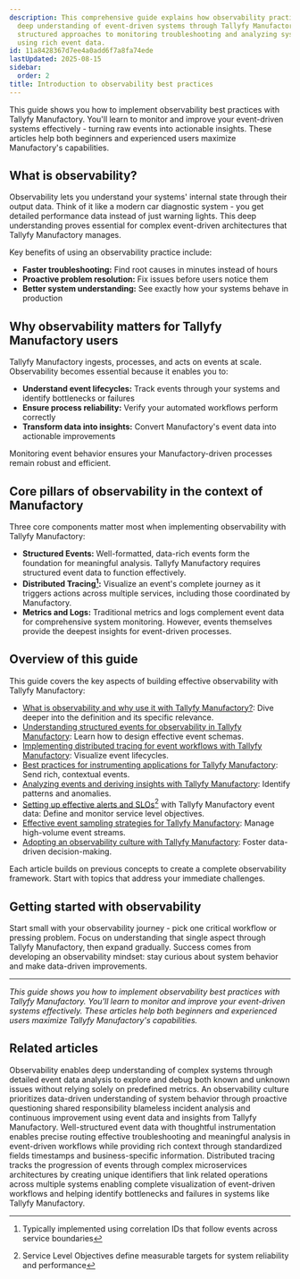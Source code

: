 ```yaml
---
description: This comprehensive guide explains how observability practices enable
  deep understanding of event-driven systems through Tallyfy Manufactory by providing
  structured approaches to monitoring troubleshooting and analyzing system behavior
  using rich event data.
id: 11a8428367d7ee4a0add6f7a8fa74ede
lastUpdated: 2025-08-15
sidebar:
  order: 2
title: Introduction to observability best practices
---
```


This guide shows you how to implement observability best practices with Tallyfy Manufactory. You'll learn to monitor and improve your event-driven systems effectively - turning raw events into actionable insights. These articles help both beginners and experienced users maximize Manufactory's capabilities.

## What is observability?

Observability lets you understand your systems' internal state through their output data. Think of it like a modern car diagnostic system - you get detailed performance data instead of just warning lights. This deep understanding proves essential for complex event-driven architectures that Tallyfy Manufactory manages.

Key benefits of using an observability practice include:

*   **Faster troubleshooting:** Find root causes in minutes instead of hours
*   **Proactive problem resolution:** Fix issues before users notice them
*   **Better system understanding:** See exactly how your systems behave in production

## Why observability matters for Tallyfy Manufactory users

Tallyfy Manufactory ingests, processes, and acts on events at scale. Observability becomes essential because it enables you to:

*   **Understand event lifecycles:** Track events through your systems and identify bottlenecks or failures
*   **Ensure process reliability:** Verify your automated workflows perform correctly
*   **Transform data into insights:** Convert Manufactory's event data into actionable improvements

Monitoring event behavior ensures your Manufactory-driven processes remain robust and efficient.

## Core pillars of observability in the context of Manufactory

Three core components matter most when implementing observability with Tallyfy Manufactory:

*   **Structured Events:** Well-formatted, data-rich events form the foundation for meaningful analysis. Tallyfy Manufactory requires structured event data to function effectively.
*   **Distributed Tracing[^1]:** Visualize an event's complete journey as it triggers actions across multiple services, including those coordinated by Manufactory.
*   **Metrics and Logs:** Traditional metrics and logs complement event data for comprehensive system monitoring. However, events themselves provide the deepest insights for event-driven processes.

## Overview of this guide

This guide covers the key aspects of building effective observability with Tallyfy Manufactory:

*   [What is observability and why use it with Tallyfy Manufactory?](/products/manufactory/best-practices/what-is-observability/): Dive deeper into the definition and its specific relevance.
*   [Understanding structured events for observability in Tallyfy Manufactory](/products/manufactory/best-practices/understanding-structured-events/): Learn how to design effective event schemas.
*   [Implementing distributed tracing for event workflows with Tallyfy Manufactory](/products/manufactory/best-practices/implementing-distributed-tracing/): Visualize event lifecycles.
*   [Best practices for instrumenting applications for Tallyfy Manufactory](/products/manufactory/best-practices/instrumenting-applications-for-manufactory/): Send rich, contextual events.
*   [Analyzing events and deriving insights with Tallyfy Manufactory](/products/manufactory/best-practices/analyzing-events-and-deriving-insights/): Identify patterns and anomalies.
*   [Setting up effective alerts and SLOs[^2] with Tallyfy Manufactory event data](/products/manufactory/best-practices/setting-up-alerts-and-slos/): Define and monitor service level objectives.
*   [Effective event sampling strategies for Tallyfy Manufactory](/products/manufactory/best-practices/event-sampling-strategies/): Manage high-volume event streams.
*   [Adopting an observability culture with Tallyfy Manufactory](/products/manufactory/best-practices/adopting-observability-culture/): Foster data-driven decision-making.

Each article builds on previous concepts to create a complete observability framework. Start with topics that address your immediate challenges.

## Getting started with observability

Start small with your observability journey - pick one critical workflow or pressing problem. Focus on understanding that single aspect through Tallyfy Manufactory, then expand gradually. Success comes from developing an observability mindset: stay curious about system behavior and make data-driven improvements.

---

*This guide shows you how to implement observability best practices with Tallyfy Manufactory. You'll learn to monitor and improve your event-driven systems effectively. These articles help both beginners and experienced users maximize Tallyfy Manufactory's capabilities.*



[^1]: Typically implemented using correlation IDs that follow events across service boundaries
[^2]: Service Level Objectives define measurable targets for system reliability and performance

## Related articles
<CardGrid>
<LinkTitleCard header="<b>Best Practices > What is observability?</b>" href="/products/manufactory/best-practices/what-is-observability/" > Observability enables deep understanding of complex systems through detailed event data analysis to explore and debug both known and unknown issues without relying solely on predefined metrics. </LinkTitleCard>
<LinkTitleCard header="<b>Best Practices > Adopting an observability culture</b>" href="/products/manufactory/best-practices/adopting-observability-culture/" > An observability culture prioritizes data-driven understanding of system behavior through proactive questioning shared responsibility blameless incident analysis and continuous improvement using event data and insights from Tallyfy Manufactory. </LinkTitleCard>
<LinkTitleCard header="<b>Best Practices > Best practices for instrumenting applications</b>" href="/products/manufactory/best-practices/instrumenting-applications-for-manufactory/" > Well-structured event data with thoughtful instrumentation enables precise routing effective troubleshooting and meaningful analysis in event-driven workflows while providing rich context through standardized fields timestamps and business-specific information. </LinkTitleCard>
<LinkTitleCard header="<b>Best Practices > Implementing distributed tracing for event workflows</b>" href="/products/manufactory/best-practices/implementing-distributed-tracing/" > Distributed tracing tracks the progression of events through complex microservices architectures by creating unique identifiers that link related operations across multiple systems enabling complete visualization of event-driven workflows and helping identify bottlenecks and failures in systems like Tallyfy Manufactory. </LinkTitleCard>
</CardGrid>